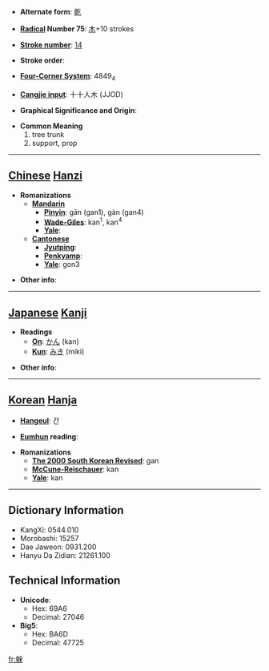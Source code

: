* '''Alternate form''': [[乾]]

* '''[[Wiktionary:Chinese radical index| Radical]] Number 75''': [[Wiktionary:Chinese radical index 木|木]]+10 strokes

* '''[[Wiktionary:Chinese total strokes index|Stroke number]]''': [[Wiktionary:Chinese total strokes index 14|14]]

* '''Stroke order''': 

* '''[[Wiktionary:Chinese four corner index|Four-Corner System]]''': 4849<sub>4</sub>

* '''[[Wiktionary:Chinese Cangjie index|Cangjie input]]''': 十十人木 (JJOD)

* '''Graphical Significance and Origin''': 

* '''Common Meaning'''
*#tree trunk
*# support, prop


----

== [[Chinese]] [[Hanzi]] ==

* '''Romanizations'''
** '''[[Mandarin]]'''
*** '''[[Pinyin]]''': gān (gan1), gàn (gan4)
*** '''[[Wade-Giles]]''': kan<sup>1</sup>, kan<sup>4</sup>
*** '''[[Yale]]''': 
** '''[[Cantonese]]'''
*** '''[[Jyutping]]''':
*** '''[[Penkyamp]]''': 
*** '''[[Yale]]''': gon3

* '''Other info''': 

----

== [[Japanese]] [[Kanji]] ==

* '''Readings'''
** '''[[On]]''': [[かん]] (kan)
** '''[[Kun]]''': [[みき]] (miki)

* '''Other info''':  

----

== [[Korean]] [[Hanja]] ==

* '''[[Hangeul]]''': 간

* '''[[Eumhun]] reading''': 

* '''Romanizations'''
** '''[[The 2000 South Korean Revised Romanization|The 2000 South Korean Revised]]''': gan
** '''[[McCune-Reischauer]]''': kan
** '''[[Yale]]''': kan

----

== Dictionary Information ==

* KangXi: 0544.010
* Morobashi: 15257
* Dae Jaweon: 0931.200
* Hanyu Da Zidian: 21261.100

== Technical Information ==

* '''Unicode''':
** Hex: 69A6
** Decimal: 27046
* '''Big5''':
** Hex: BA6D
** Decimal: 47725

[[fr:榦]]